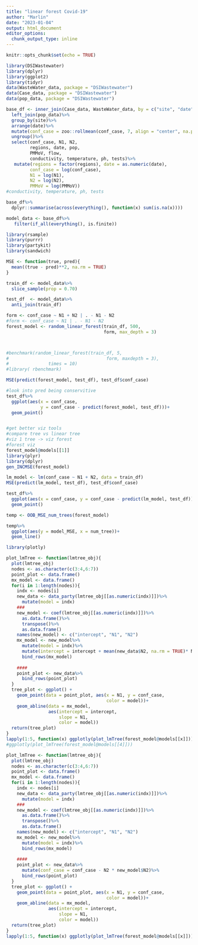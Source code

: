 ```yaml
---
title: "linear forest Covid-19"
author: "Marlin"
date: "2023-01-04"
output: html_document
editor_options: 
  chunk_output_type: inline
---
```


```r
knitr::opts_chunk$set(echo = TRUE)
```


```r
library(DSIWastewater)
library(dplyr)
library(ggplot2)
library(tidyr)
data(WasteWater_data, package = "DSIWastewater")
data(Case_data, package = "DSIWastewater")
data(pop_data, package = "DSIWastewater")

base_df <- inner_join(Case_data, WasteWater_data, by = c("site", "date"))%>%
  left_join(pop_data)%>%
  group_by(site)%>%
  arrange(date)%>%
  mutate(conf_case = zoo::rollmean(conf_case, 7, align = "center", na.pad = TRUE))%>%
  ungroup()%>%
  select(conf_case, N1, N2,
         regions, date, pop,
         PMMoV, flow,
         conductivity, temperature, ph, tests)%>%
   mutate(regions = factor(regions), date = as.numeric(date),
         conf_case = log(conf_case),
         N1 = log(N1),
         N2 = log(N2),
         PMMoV = log(PMMoV))
#conductivity, temperature, ph, tests

base_df%>%
  dplyr::summarise(across(everything(), function(x) sum(is.na(x))))

model_data <- base_df%>%
   filter(if_all(everything(), is.finite))
```


```r
library(rsample)
library(purrr)
library(partykit)
library(sandwich)
```


```r

MSE <- function(true, pred){
  mean((true - pred)**2, na.rm = TRUE)
}
```

```r
train_df <- model_data%>%
  slice_sample(prop = 0.70)

test_df  <- model_data%>%
  anti_join(train_df)

form <- conf_case ~ N1 + N2 | . - N1 - N2
#form <- conf_case ~ N1 | . - N1 - N2
forest_model <- random_linear_forest(train_df, 500, 
                                     form, max_depth = 3)



#benchmark(random_linear_forest(train_df, 5, 
#                                     form, maxdepth = 3),
#               times = 10)
#library( rbenchmark)

MSE(predict(forest_model, test_df), test_df$conf_case)

#look into pred being conservitive
test_df%>%
  ggplot(aes(x = conf_case, 
             y = conf_case - predict(forest_model, test_df)))+
  geom_point()


#get better viz tools
#compare tree vs linear tree
#viz 1 tree -> viz forest
#forest viz
forest_model@models[[1]]
library(plyr)
library(dplyr)
gen_INCMSE(forest_model)
```

```r
lm_model <- lm(conf_case ~ N1 + N2, data = train_df)
MSE(predict(lm_model, test_df), test_df$conf_case)

test_df%>%
  ggplot(aes(x = conf_case, y = conf_case - predict(lm_model, test_df)))+
  geom_point()
```


```r
temp <- OOB_MSE_num_trees(forest_model)

temp%>%
  ggplot(aes(y = model_MSE, x = num_tree))+
  geom_line()
```


```r

library(plotly)

plot_lmTree <- function(lmtree_obj){
  plot(lmtree_obj)
  nodes <- as.character(c(3:4,6:7))
  point_plot <- data.frame()
  mx_model <- data.frame()
  for(i in 1:length(nodes)){
    indx <- nodes[i]
    new_data <- data_party(lmtree_obj[[as.numeric(indx)]])%>%
      mutate(model = indx)
    ###
    new_model <- coef(lmtree_obj[[as.numeric(indx)]])%>%
      as.data.frame()%>%
      transpose()%>%
      as.data.frame()
    names(new_model) <- c("intercept", "N1", "N2")
    mx_model <- new_model%>%
      mutate(model = indx)%>%
      mutate(intercept = intercept + mean(new_data$N2, na.rm = TRUE)* N2)%>%
      bind_rows(mx_model)
    
    ####
    point_plot <- new_data%>%
      bind_rows(point_plot)
  }
  tree_plot <- ggplot() + 
    geom_point(data = point_plot, aes(x = N1, y = conf_case,
                                      color = model))+
    geom_abline(data = mx_model,
                aes(intercept = intercept,
                    slope = N1,
                    color = model))
  return(tree_plot)
}
lapply(1:5, function(x) ggplotly(plot_lmTree(forest_model@models[[x]])))
#ggplotly(plot_lmTree(forest_model@models[[4]]))
```

```r
plot_lmTree <- function(lmtree_obj){
  plot(lmtree_obj)
  nodes <- as.character(c(3:4,6:7))
  point_plot <- data.frame()
  mx_model <- data.frame()
  for(i in 1:length(nodes)){
    indx <- nodes[i]
    new_data <- data_party(lmtree_obj[[as.numeric(indx)]])%>%
      mutate(model = indx)
    ###
    new_model <- coef(lmtree_obj[[as.numeric(indx)]])%>%
      as.data.frame()%>%
      transpose()%>%
      as.data.frame()
    names(new_model) <- c("intercept", "N1", "N2")
    mx_model <- new_model%>%
      mutate(model = indx)%>%
      bind_rows(mx_model)
    
    ####
    point_plot <- new_data%>%
      mutate(conf_case = conf_case - N2 * new_model$N2)%>%
      bind_rows(point_plot)
  }
  tree_plot <- ggplot() + 
    geom_point(data = point_plot, aes(x = N1, y = conf_case,
                                      color = model))+
    geom_abline(data = mx_model,
                aes(intercept = intercept,
                    slope = N1,
                    color = model))
  return(tree_plot)
}
lapply(1:5, function(x) ggplotly(plot_lmTree(forest_model@models[[x]])))

```


